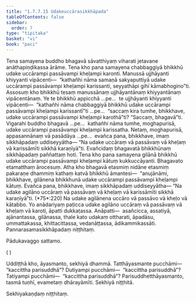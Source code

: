 ```yaml
---
title: "1.7.7.15 Udakeuccārasikkhāpada"
tableOfContents: false
sidebar:
  order: 7
type: "tipitaka"
basket: "vi"
book: "paci"
---
```



<DynamicBreadcrumb />

<Division number="653" book="paci">

<Paragraph number="2082" book="paci">
Tena samayena buddho bhagavā sāvatthiyaṃ viharati jetavane anāthapiṇḍikassa ārāme. Tena kho pana samayena chabbaggiyā bhikkhū udake uccārampi passāvampi kheḷampi karonti. Manussā ujjhāyanti khiyyanti vipācenti—  “kathañhi nāma samaṇā sakyaputtiyā udake uccārampi passāvampi kheḷampi karissanti, seyyathāpi gihī kāmabhogino”ti.
</Paragraph>

<Paragraph number="2083" book="paci">
Assosuṃ kho bhikkhū tesaṃ manussānaṃ ujjhāyantānaṃ khiyyantānaṃ vipācentānaṃ. Ye te bhikkhū appicchā …pe…  te ujjhāyanti khiyyanti vipācenti—  “kathañhi nāma chabbaggiyā bhikkhū udake uccārampi passāvampi kheḷampi karissantī”ti …pe…  “saccaṃ kira tumhe, bhikkhave, udake uccārampi passāvampi kheḷampi karothā”ti? “Saccaṃ, bhagavā”ti. Vigarahi buddho bhagavā …pe…  kathañhi nāma tumhe, moghapurisā, udake uccārampi passāvampi kheḷampi karissatha. Netaṃ, moghapurisā, appasannānaṃ vā pasādāya …pe…  evañca pana, bhikkhave, imaṃ sikkhāpadaṃ uddiseyyātha—
</Paragraph>

<Paragraph number="2084" book="paci">
<Emphasis>“Na udake uccāraṃ vā passāvaṃ vā kheḷaṃ vā karissāmīti sikkhā karaṇīyā”</Emphasis>ti.
</Paragraph>

<Paragraph number="2085" book="paci">
Evañcidaṃ bhagavatā bhikkhūnaṃ sikkhāpadaṃ paññattaṃ hoti.
</Paragraph>

</Division>
<Division number="654" book="paci">

<Paragraph number="2086" book="paci">
Tena kho pana samayena gilānā bhikkhū udake uccārampi passāvampi kheḷampi kātuṃ kukkuccāyanti. Bhagavato etamatthaṃ ārocesuṃ. Atha kho bhagavā etasmiṃ nidāne etasmiṃ pakaraṇe dhammiṃ kathaṃ katvā bhikkhū āmantesi—  “anujānāmi, bhikkhave, gilānena bhikkhunā udake uccārampi passāvampi kheḷampi kātuṃ. Evañca pana, bhikkhave, imaṃ sikkhāpadaṃ uddiseyyātha—
</Paragraph>

<Paragraph number="2087" book="paci">
<Emphasis>“Na udake agilāno uccāraṃ vā passāvaṃ vā kheḷaṃ vā karissāmīti sikkhā karaṇīyā”</Emphasis>ti. (*75*:<Emphasis>220</Emphasis>)
</Paragraph>

<Paragraph number="2088" book="paci">
Na udake agilānena uccāro vā passāvo vā kheḷo vā kātabbo. Yo anādariyaṃ paṭicca udake agilāno uccāraṃ vā passāvaṃ vā kheḷaṃ vā karoti, āpatti dukkaṭassa.
</Paragraph>

<Paragraph number="2089" book="paci">
Anāpatti—  asañcicca, assatiyā, ajānantassa, gilānassa, thale kato udakaṃ ottharati, āpadāsu, ummattakassa, khittacittassa, vedanāṭṭassa, ādikammikassāti.

</Paragraph>
</Division>

<Paragraph number="2090" type="center" book="paci">
Pannarasamasikkhāpadaṃ niṭṭhitaṃ.

  
Pādukavaggo sattamo.

  
( )


</Paragraph>

<Paragraph number="2091" book="paci">
Uddiṭṭhā kho, āyasmanto, sekhiyā dhammā. Tatthāyasmante pucchāmi—  “kaccittha parisuddhā”? Dutiyampi pucchāmi—  “kaccittha parisuddhā”? Tatiyampi pucchāmi—  “kaccittha parisuddhā”? Parisuddhetthāyasmanto, tasmā tuṇhī, evametaṃ dhārayāmīti.

</Paragraph>

<Paragraph number="2092" type="center" book="paci">
Sekhiyā niṭṭhitā.

  
Sekhiyakaṇḍaṃ niṭṭhitaṃ.
</Paragraph>